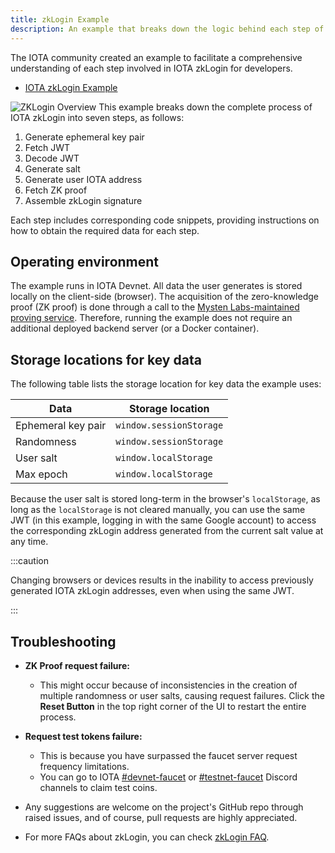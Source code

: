 ```yaml
---
title: zkLogin Example
description: An example that breaks down the logic behind each step of zkLogin.
---
```


The IOTA community created an example to facilitate a comprehensive understanding of each step involved in IOTA zkLogin for developers.

- [IOTA zkLogin Example](https://iota-zklogin.vercel.app/)

![ZKLogin Overview](./images/overview.png "ZKLogin Overview")
This example breaks down the complete process of IOTA zkLogin into seven steps, as follows:

1. Generate ephemeral key pair
1. Fetch JWT
1. Decode JWT
1. Generate salt
1. Generate user IOTA address
1. Fetch ZK proof
1. Assemble zkLogin signature

Each step includes corresponding code snippets, providing instructions on how to obtain the required data for each step.

## Operating environment

The example runs in IOTA Devnet. All data the user generates is stored locally on the client-side (browser). The acquisition of the zero-knowledge proof (ZK proof) is done through a call to the [Mysten Labs-maintained proving service](../zklogin.mdx#call-the-mysten-labs-maintained-proving-service). Therefore, running the example does not require an additional deployed backend server (or a Docker container).

## Storage locations for key data

The following table lists the storage location for key data the example uses:

| Data | Storage location |
| --- | --- |
| Ephemeral key pair | `window.sessionStorage` |
| Randomness | `window.sessionStorage` | 
| User salt | `window.localStorage` | 
| Max epoch | `window.localStorage` | 

Because the user salt is stored long-term in the browser's `localStorage`, as long as the `localStorage` is not cleared manually, you can use the same JWT (in this example, logging in with the same Google account) to access the corresponding zkLogin address generated from the current salt value at any time.

:::caution

Changing browsers or devices results in the inability to access previously generated IOTA zkLogin addresses, even when using the same JWT.

:::

## Troubleshooting

- **ZK Proof request failure:**
  - This might occur because of inconsistencies in the creation of multiple randomness or user salts, causing request failures. Click the **Reset Button** in the top right corner of the UI to restart the entire process.

- **Request test tokens failure:**
  - This is because you have surpassed the faucet server request frequency limitations. 
  - You can go to IOTA [#devnet-faucet](https://discord.com/channels/916379725201563759/971488439931392130) or [#testnet-faucet](https://discord.com/channels/916379725201563759/1037811694564560966) Discord channels to claim test coins.

- Any suggestions are welcome on the project's GitHub repo through raised issues, and of course, pull requests are highly appreciated.

- For more FAQs about zkLogin, you can check [zkLogin FAQ](../zklogin.mdx#faq).
